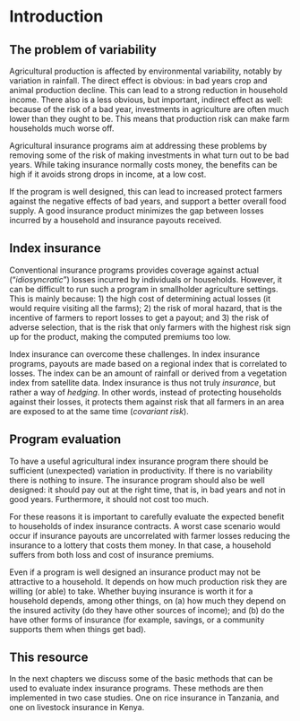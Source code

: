 # Introduction


## The problem of variability

Agricultural production is affected by environmental variability, notably by variation in rainfall. The direct effect is obvious: in bad years crop and animal production decline. This can lead to a strong reduction in household income. There also is a less obvious, but important, indirect effect as well: because of the risk of a bad year, investments in agriculture are often much lower than they ought to be. This means that production risk can make farm households much worse off.

Agricultural insurance programs aim at addressing these problems by removing some of the risk of making investments in what turn out to be bad years. While taking insurance normally costs money, the benefits can be high if it avoids strong drops in income, at a low cost. 

If the program is well designed, this can lead to increased protect farmers against the negative effects of bad years, and support a better overall food supply. A good insurance product minimizes the gap between losses incurred by a household and insurance payouts received. 

## Index insurance

Conventional insurance programs provides coverage against actual ("*idiosyncratic*") losses incurred by individuals or households. However, it can be difficult to run such a program in smallholder agriculture settings. This is mainly because: 1) the high cost of determining actual losses (it would require visiting all the farms); 2) the risk of moral hazard, that is the incentive of farmers to report losses to get a payout; and 3) the risk of adverse selection, that is the risk that only farmers with the highest risk sign up for the product, making the computed premiums too low. 

Index insurance can overcome these challenges. In index insurance programs, payouts are made based on a regional index that is correlated to losses. The index can be an amount of rainfall or derived from a vegetation index from satellite data. Index insurance is thus not truly *insurance*, but rather a way of *hedging*. In other words, instead of protecting households against their losses, it protects them against risk that all farmers in an area are exposed to at the same time (*covariant risk*).  


## Program evaluation

To have a useful agricultural index insurance program there should be sufficient (unexpected) variation in productivity. If there is no variability there is nothing to insure. The insurance program should also be well designed: it should pay out at the right time, that is, in bad years and not in good years. Furthermore, it should not cost too much.  

For these reasons it is important to carefully evaluate the expected benefit to households of index insurance contracts. A worst case scenario would occur if insurance payouts are uncorrelated with farmer losses reducing the insurance to a lottery that costs them money. In that case, a household suffers from both loss and cost of insurance premiums. 

Even if a program is well designed an insurance product may not be attractive to a household. It depends on how much production risk they are willing (or able) to take. Whether buying insurance is worth it for a household depends, among other things, on (a) how much they depend on the insured activity (do they have other sources of income); and (b) do the have other forms of insurance (for example, savings, or a community supports them when things get bad).

## This resource

In the next chapters we discuss some of the basic methods that can be used to evaluate index insurance programs. These methods are then implemented in two case studies. One on rice insurance in Tanzania, and one on livestock insurance in Kenya.


